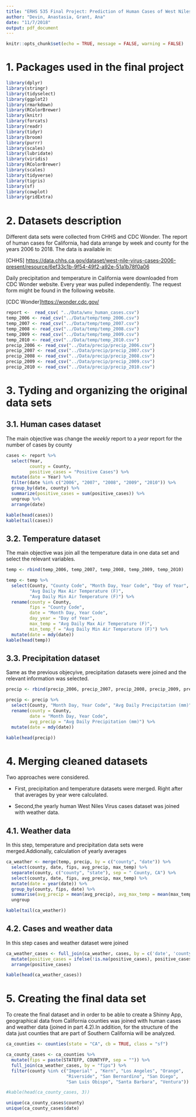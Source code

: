 ```yaml
---
title: "ERHS 535 Final Project: Prediction of Human Cases of West Niles Virus in Southern California by Precipitation and Temperature (2006-2010)"
author: "Devin, Anastasia, Grant, Ana"
date: "11/7/2018"
output: pdf_document
---
```


```r
knitr::opts_chunk$set(echo = TRUE, message = FALSE, warning = FALSE)
```

# 1. Packages used in the final project

```r
library(dplyr)
library(stringr)
library(tidyselect)
library(ggplot2)
library(rmarkdown)
library(RColorBrewer)
library(knitr)
library(forcats)
library(readr)
library(tidyr)
library(broom)
library(purrr)
library(scales)
library(lubridate)
library(viridis)
library(RColorBrewer)
library(scales)
library(tidyverse)
library(tigris)
library(sf)
library(cowplot)
library(gridExtra)
```

# 2. Datasets description

Different data sets were collected from CHHS and CDC Wonder. The report of human cases for California, had data arrange by week and county for the years 2006 to 2018. The data is available in:

[CHHS] <https://data.chhs.ca.gov/dataset/west-nile-virus-cases-2006-present/resource/6ef33c1b-9f54-49f2-a92e-51a1b78f0a06>

Daily precipitation and temperature in California were downloaded from CDC Wonder website. Every year was pulled independently. The request form might be found in the following website.

[CDC Wonder]<https://wonder.cdc.gov/>

```r
report <-  read_csv( "../Data/wnv_human_cases.csv")
temp_2006 <- read_csv("../Data/temp/temp_2006.csv")
temp_2007 <- read_csv("../Data/temp/temp_2007.csv")
temp_2008 <- read_csv("../Data/temp/temp_2008.csv")
temp_2009 <- read_csv("../Data/temp/temp_2009.csv")
temp_2010 <- read_csv("../Data/temp/temp_2010.csv")
precip_2006 <- read_csv("../Data/precip/precip_2006.csv")
precip_2007 <- read_csv("../Data/precip/precip_2007.csv")
precip_2008 <- read_csv("../Data/precip/precip_2008.csv")
precip_2009 <- read_csv("../Data/precip/precip_2009.csv")
precip_2010 <- read_csv("../Data/precip/precip_2010.csv")

```

# 3. Tyding and organizing the original data sets

## 3.1. Human cases dataset

The main objective was change the *weekly* report to a *year* report for the number of cases by county

```r
cases <- report %>% 
  select(Year, 
         county = County, 
         positive_cases = "Positive Cases") %>% 
  mutate(date = Year) %>% 
  filter(date %in% c("2006", "2007", "2008", "2009", "2010")) %>% 
  group_by(date, county) %>% 
  summarize(positive_cases = sum(positive_cases)) %>% 
  ungroup %>% 
  arrange(date)

kable(head(cases))
kable(tail(cases))

```

## 3.2. Temperature dataset

The main objective was join all the temperature data in one data set and select the relevant variables.

```r

temp <- rbind(temp_2006, temp_2007, temp_2008, temp_2009, temp_2010)

temp <- temp %>% 
  select(County, "County Code", "Month Day, Year Code", "Day of Year", 
         "Avg Daily Max Air Temperature (F)", 
         "Avg Daily Min Air Temperature (F)") %>% 
  rename(county = County,
         fips = "County Code",
         date = "Month Day, Year Code",
         day_year = "Day of Year",
         max_temp = "Avg Daily Max Air Temperature (F)",
         min_temp_f = "Avg Daily Min Air Temperature (F)") %>% 
  mutate(date = mdy(date)) 
kable(head(temp))

```

## 3.3. Precipitation dataset

Same as the previous objecyive, precipitation datasets were joined and the relevant information was selected.

```r

precip <- rbind(precip_2006, precip_2007, precip_2008, precip_2009, precip_2010)

precip <- precip %>%
  select(County, "Month Day, Year Code", "Avg Daily Precipitation (mm)")%>%
  rename(county = County,
         date = "Month Day, Year Code",
         avg_precip = "Avg Daily Precipitation (mm)") %>% 
  mutate(date = mdy(date))

kable(head(precip))

```

# 4. Merging cleaned datasets

Two approaches were considered. 

- First, precipitation and temperature datasets were merged. Right after that averages by year were calculated.

- Second,the yearly human West Niles Virus cases dataset was joined with weather data.

## 4.1. Weather data

In this step, temperature and precipitation data sets were merged.Addionally, calculation of yearly averages

```r

ca_weather <- merge(temp, precip, by = c("county", "date")) %>% 
  select(county, date, fips, avg_precip, max_temp) %>% 
  separate(county, c("county", "state"), sep = " County, CA") %>% 
  select(county, date, fips, avg_precip, max_temp) %>% 
  mutate(date = year(date)) %>% 
  group_by(county, fips, date) %>% 
  summarise(avg_precip = mean(avg_precip), avg_max_temp = mean(max_temp)) %>% 
  ungroup 

kable(tail(ca_weather))

```

## 4.2. Cases and weather data

In this step cases and weather dataset were joined

```r

ca_weather_cases <- full_join(ca_weather, cases, by = c('date', 'county')) %>%
  mutate(positive_cases = ifelse(!is.na(positive_cases), positive_cases, 0)) %>% 
  arrange(positive_cases) 

kable(head(ca_weather_cases))

```

# 5. Creating the final data set

To create the final dataset and in order to be able to create a Shinny App, geographical data from California counties was joined with human cases and weather data (joined in part 4.2).In addition, for the structure of the data just counties that are part of Southern California will be analyzed.

```r

ca_counties <- counties(state = "CA", cb = TRUE, class = "sf")

ca_county_cases <- ca_counties %>% 
  mutate(fips = paste(STATEFP, COUNTYFP, sep = "")) %>% 
  full_join(ca_weather_cases, by = "fips") %>% 
  filter(county %in% c("Imperial" , "Kern", "Los Angeles", "Orange",
                       "Riverside", "San Bernardino", "San Diego", 
                       "San Luis Obispo", "Santa Barbara", "Ventura"))

#kable(head(ca_county_cases, 3)) 

unique(ca_county_cases$county)
unique(ca_county_cases$date)
```

